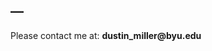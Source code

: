 ---
---

<link rel="stylesheet" href="styles.css" type="text/css">

Please contact me at: **dustin_miller@byu.edu**